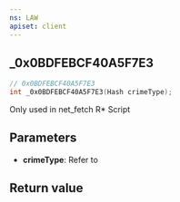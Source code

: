 ```yaml
---
ns: LAW
apiset: client
---
```

## _0x0BDFEBCF40A5F7E3

```c
// 0x0BDFEBCF40A5F7E3
int _0x0BDFEBCF40A5F7E3(Hash crimeType);
```

Only used in net_fetch R* Script

## Parameters
* **crimeType**: Refer to <EmbeddedEnum name="eCrimeType" />

## Return value